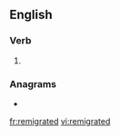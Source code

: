 ==English==

===Verb===
{{head|en|verb form}}

# {{en-past of|remigrate}}

===Anagrams===
* {{l|en|get married}}

[[fr:remigrated]]
[[vi:remigrated]]